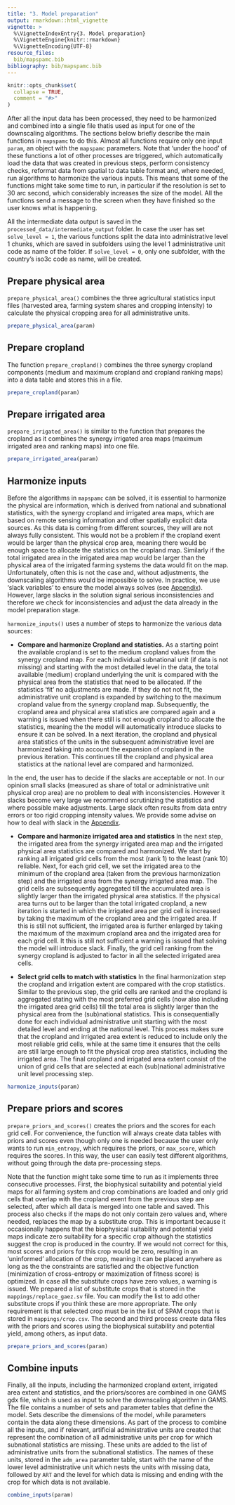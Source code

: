 ```yaml
---
title: "3. Model preparation"
output: rmarkdown::html_vignette
vignette: >
  %\VignetteIndexEntry{3. Model preparation}
  %\VignetteEngine{knitr::rmarkdown}
  %\VignetteEncoding{UTF-8}
resource_files:
  bib/mapspamc.bib
bibliography: bib/mapspamc.bib
---
```


```r
knitr::opts_chunk$set(
  collapse = TRUE,
  comment = "#>"
)
```

After all the input data has been processed, they need to be harmonized and combined into a single file thatis used as input for one of the downscaling algorithms. The sections below briefly describe the main functions in `mapspamc` to do this. Almost all functions require only one input `param`, an object with the `mapspamc` parameters. Note that 'under the hood' of these functions a lot of other processes are triggered, which automatically load the data that was created in previous steps, perform consistency checks, reformat data from spatial to data table format and, where needed, run algorithms to harmonize the various inputs. This means that some of the functions might take some time to run, in particular if the resolution is set to 30 arc second, which considerably increases the size of the model. All the functions send a message to the screen when they have finished so the user knows what is happening.  

All the intermediate data output is saved in the `processed_data/intermediate_output` folder. In case the user has set `solve_level = 1`, the various functions split the data into administrative level 1 chunks, which are saved in subfolders using the level 1 administrative unit code as name of the folder. If `solve_level = 0`, only one subfolder, with the country's iso3c code as name, will be created.

 
## Prepare physical area

`prepare_physical_area()` combines the three agricultural statistics input files (harvested area, farming system shares and cropping intensity) to calculate the physical cropping area for all administrative units.

```r
prepare_physical_area(param)
```


## Prepare cropland

The function `prepare_cropland()` combines the three synergy cropland components (medium and maximum cropland and cropland ranking maps) into a data table and stores this in a file. 

```r
prepare_cropland(param)
```


## Prepare irrigated area

`prepare_irrigated_area()` is similar to the function that prepares the cropland as it combines the synergy irrigated area maps (maximum irrigated area and ranking maps) into one file. 

```r
prepare_irrigated_area(param)
```


## Harmonize inputs

Before the algorithms in `mapspamc` can be solved, it is essential to harmonize the physical are information, which is derived from national and subnational statistics, with the synergy cropland and irrigated area maps, which are based on remote sensing information and other spatially explicit data sources. As this data is coming from different sources, they will are not always fully consistent. This would not be a problem if the cropland exent would be larger than the physical crop area, meaning there would be enough space to allocate the statistics on the cropland map. Similarly if the total irrigated area in the irrigated area map would be larger than the physical area of the irrigated farming systems the data would fit on the map. Unfortunately, often this is not the case and, without adjustments, the downscaling algorithms would be impossible to solve. In practice, we use 'slack variables' to ensure the model always solves (see [Appendix](appendix.html)). However, large slacks in the solution signal serious inconsistencies and therefore we check for inconsistencies and adjust the data already in the model preparation stage.  

`harmonize_inputs()` uses a number of steps to harmonize the various data sources:

- **Compare and harmonize Cropland and statistics.** As a starting point the available cropland is set to the medium cropland values from the synergy cropland map. For each individual subnational unit (if data is not missing) and starting with the most detailed level in the data, the total available (medium) cropland underlying the unit is compared with the physical area from the statistics that need to be allocated. If the statistics 'fit' no adjustments are made. If they do not not fit, the administrative unit cropland is expanded by switching to the maximum cropland value from the synergy cropland map. Subsequently, the cropland area and physical area statistics are compared again and a warning is issued when there still is not enough cropland to allocate the statistics, meaning the the model will automatically introduce slacks to ensure it can be solved. In a next iteration, the cropland and physical area statistics of the units in the subsequent administrative level are harmonized taking into account the expansion of cropland in the previous iteration. This continues till the cropland and physical area statistics at the national level are compared and harmonized.

In the end, the user has to decide if the slacks are acceptable or not. In our opinion small slacks (measured as share of total or administrative unit physical crop area) are no problem to deal with inconsistencies. However it slacks become very large we recommend scrutinizing the statistics and where possible make adjustments. Large slack often results from data entry errors or too rigid cropping intensity values. We provide some advise on how to deal with slack in the [Appendix](appendix.html). 

- **Compare and harmonize irrigated area and statistics** In the next step, the irrigated area from the synergy irrigated area map and the irrigated physical area statistics are compared and harmonized. We start by ranking all irrigated grid cells from the most (rank 1) to the least (rank 10) reliable. Next, for each grid cell, we set the irrigated area to the minimum of the cropland area (taken from the previous harmonization step) and the irrigated area from the synergy irrigated area map. The grid cells are subsequently aggregated till the accumulated area is slightly larger than the irrigated physical area statistics. If the physical area turns out to be larger than the total irrigated cropland, a new iteration is started in which the irrigated area per grid cell is increased by taking the maximum of the cropland area and the irrigated area. If this is still not sufficient, the irrigated area is further enlarged by taking the  maximum of the maximum cropland area and the irrigated area for each grid cell. It this is still not sufficient a warning is issued that solving the model will introduce slack. Finally, the grid cell ranking from the synergy cropland is adjusted to factor in all the selected irrigated area cells. 

- **Select grid cells to match with statistics** In the final harmonization step the cropland and irrigation extent are compared with the crop statistics. Similar to the previous step, the grid cells are ranked and the cropland is aggregated stating with the most preferred grid cells (now also including the irrigated area grid cells) till the total area is slightly larger than the physical area from the (sub)national statistics. This is consequentially done for each individual administrative unit starting with the most detailed level and ending at the national level. This process makes sure that the cropland and irrigated area extent is reduced to include only the most reliable grid cells, while at the same time it ensures that the cells are still large enough to fit the physical crop area statistics, including the irrigated area. The final cropland and irrigated area extent consist of the union of grid cells that are selected at each (sub)national administrative unit level processing step.     

```r
harmonize_inputs(param)
```


## Prepare priors and scores

`prepare_priors_and_scores()` creates the priors and the scores for each grid cell. For convenience, the function will always create data tables with priors and scores even though only one is needed because the user only wants to run `min_entropy`, which requires the priors, or `max_score`, which requires the scores. In this way, the user can easily test different algorithms, without going through the data pre-processing steps.

Note that the function might take some time to run as it implements three consecutive processes. First, the biophysical suitability and potential yield maps for all farming system and crop combinations are loaded and only grid cells that overlap with the cropland exent from the previous step are selected, after which all data is merged into one table and saved. This process also checks if the maps do not only contain zero values and, where needed, replaces the map by a substitute crop. This is important because it occasionally happens that the biophysical suitability and potential yield maps indicate zero suitability for a specific crop although the statistics suggest the crop is produced in the country. If we would not correct for this, most scores and priors for this crop would be zero, resulting in an 'uninformed' allocation of the crop, meaning it can be placed anywhere as long as the the constraints are satisfied and the objective function (minimization of cross-entropy or maximization of fitness score) is optimized. In case all the substitute crops have zero values, a warning is issued. We prepared a list of substitute crops  that is stored in the `mappings/replace_gaez.sv` file. You can modify the list to add other substitute crops if you think these are more appropriate. The only requirement is that selected crop must be in the list of SPAM crops that is stored in `mappings/crop.csv`. The second and third process create data files with the priors and scores using the biophysical suitability and potential yield, among others, as input data.    

```r
prepare_priors_and_scores(param)
```


## Combine inputs

Finally, all the inputs, including the harmonized cropland extent, irrigated area extent and statistics, and the priors/scores are combined in one GAMS gdx file, which is used as input to solve the downscaling algorithm in GAMS. The file contains a number of sets and parameter tables that define the model. Sets describe the dimensions of the model, while  parameters contain the data along these dimensions. As part of the process to combine all the inputs, and if relevant, artificial administrative units are created that represent the combination of all administrative units per crop for which subnational statistics are missing. These units are added to the list of administrative units from the subnational statistics. The names of these units, stored in the `adm_area` parameter table, start with the name of the lower level administrative unit which nests the units with missing data, followed by `ART` and the level for which data is missing and ending with the crop for which data is not available. 

```r
combine_inputs(param)
```


